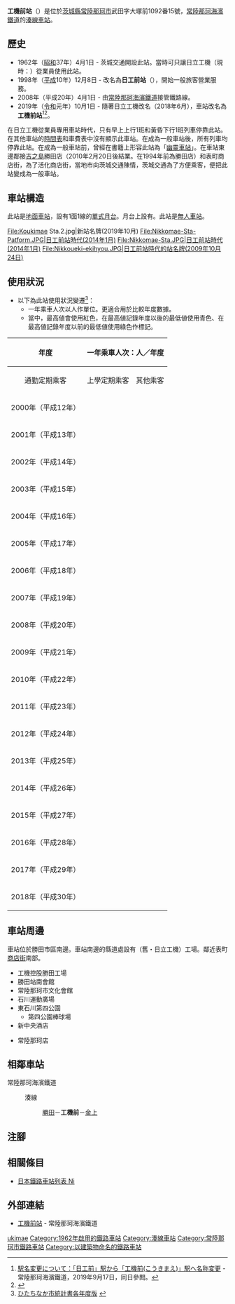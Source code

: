 {{NoteTA|G1=Transport
|T=zh-hans:工机前站;zh-hk:工機前站;zh-tw:工機前車站;
|1=zh-hans:工机前站;zh-hk:工機前站;zh-tw:工機前車站;
}}
{{Infobox station
|公司色 = orange
|站名 = 工機前
|圖片 = Koukimae Sta.1.jpg
|圖片說明 = 月台（2019年10月）
|日文原名 = 工機前
|平假名 = こうきまえ
|羅馬拼音 = Kōkimae
|副站名 = 
|電報略號 = 
|所在地 = {{JPN}}[[茨城縣|茨城縣]][[常陸那珂市|常陸那珂市]]武田字大塚前1092番15號
|座標 = {{coord|36|23|18.04|N|140|31|27.52|E|type:railwaystation_region:JP-24|display=inline,title}}
|車站構造 = [[地面車站|地面車站]]
|月台配置 = 1面1線
|啟用年月日 = 1962年4月1日
|廢站年月日 = 
|乘客人數 = 32
|上下車人次 = 
|統計年度 = 2016
|轉車 = 
|全寬備註 = 
|adjacent = {{Adjacent stations|system=常陸那珂海濱鐵道|line=湊線|left=勝田|right=金上|note-left=0.6km|note-mid=距離[[勝田站|勝田]]0.6km|note-right=1.2km}}
}}
'''工機前站'''（{{jpn|j=工機前駅|hg=こうきまええき|rm=Kōkimae eki|f=y}}）是位於[[茨城縣|茨城縣]][[常陸那珂市|常陸那珂市]]武田字大塚前1092番15號，[[常陸那珂海濱鐵道|常陸那珂海濱鐵道]]的[[湊線|湊線]][[鐵路車站|車站]]。

== 歷史 ==
* 1962年（[[昭和|昭和]]37年）4月1日 - 茨城交通開設此站。當時可只讓日立工機（現時：{{Translink|ja|工機ホールディングス|工機控股}}）從業員使用此站。
* 1998年（[[平成|平成]]10年）12月8日 - 改名為'''日工前站'''（{{jpn|j=日工前駅|hg=にっこうまええき}}），開始一般旅客營業服務。
* 2008年（平成20年）4月1日 - 由[[常陸那珂海濱鐵道|常陸那珂海濱鐵道]]接管鐵路線。
* 2019年（[[令和|令和]]元年）10月1日 - 隨著日立工機改名（2018年6月），車站改名為'''工機前站'''<ref>[http://www.hitachinaka-rail.co.jp/blog/2019/09/17/6707.html 駅名変更について：「日工前」駅から「工機前(こうきまえ)」駅へ名称変更] {{Wayback|url=http://www.hitachinaka-rail.co.jp/blog/2019/09/17/6707.html |date=20210116050240 }}{{ja icon}} - 常陸那珂海濱鐵道，2019年9月17日，同日參閲。</ref><ref>{{Cite news |title=日工前駅を「工機前」に |newspaper={{Translink|ja|交通新聞}} |publisher=交通新聞社 |date=2019-09-28 |page=4 |language=ja}}</ref>。

在日立工機從業員專用車站時代，只有早上上行1班和黃昏下行1班列車停靠此站。在其他車站的[[時間表|時間表]]和車費表中沒有顯示此車站。在成為一般車站後，所有列車均停靠此站。在成為一般車站前，曾經在書籍上形容此站為「[[幽靈車站|幽靈車站]]」。在車站東邊鄰接[[吉之島|吉之島]]勝田店（2010年2月20日後結業。在1994年前為{{Translink|ja|伊勢甚}}勝田店）和表町商店街，為了活化商店街，當地市向茨城交通陳情，茨城交通為了方便乘客，便把此站變成為一般車站。

== 車站構造 ==
此站是[[地面車站|地面車站]]，設有1面1線的[[單式月台|單式月台]]。月台上設有{{Translink|ja|待合所|候車室}}。此站是[[無人車站|無人車站]]。
<gallery>
File:Koukimae Sta.2.jpg|新站名牌(2019年10月)
File:Nikkomae-Sta-Patform.JPG|日工前站時代(2014年1月)
File:Nikkomae-Sta.JPG|日工前站時代(2014年1月)
File:Nikkoueki-ekihyou.JPG|日工前站時代的站名牌(2009年10月24日)
</gallery>

== 使用狀況 ==
* 以下為此站使用狀況變遷<ref>[https://www.city.hitachinaka.lg.jp/soshiki/2/1/2/10294.html#unnyu ひたちなか市統計書各年度版] {{Wayback|url=https://www.city.hitachinaka.lg.jp/soshiki/2/1/2/10294.html#unnyu |date=20210115185714 }}{{ja icon}}</ref>：
** 一年乘車人次以人作單位。更適合用於比較年度數據。
** 當中，最高値會使用紅色，在最高値記錄年度以後的最低値使用青色、在最高値記錄年度以前的最低値使用綠色作標記。

{| class=wikitable border=1 cellspacing=0 cellpadding=2 style="font-size:90%; text-align:right; width:100%;"
|-
!rowspan=2|年度
!colspan=4|一年乘車人次：人／年度
!rowspan=2|特別事項
|-
|style="text-align: center; font-weight: normal;"|通勤定期乘客
|style="text-align: center; font-weight: normal;"|上學定期乘客
|style="text-align: center; font-weight: normal;"|其他乘客
!合計
|-
!style="font-weight: normal;"|2000年（平成12年）
| 
| 
| 
|'''3,414'''
| 
|-
!style="font-weight: normal;"|2001年（平成13年）
| 
| 
| 
|'''6,484'''
| 
|-
!style="font-weight: normal;"|2002年（平成14年）
| 
| 
| 
|'''6,245'''
| 
|-
!style="font-weight: normal;"|2003年（平成15年）
| 
| 
| 
|'''2,348'''
| 
|-
!style="font-weight: normal;"|2004年（平成16年）
| 
| 
| 
|'''2,706'''
| 
|-
!style="font-weight: normal;"|2005年（平成17年）
| 
| 
| 
|'''2,050'''
| 
|-
!style="font-weight: normal;"|2006年（平成18年）
| 
| 
| 
|style="background-color: #ccffcc;"|'''1,021'''
| 
|-
!style="font-weight: normal;"|2007年（平成19年）
| 
| 
| 
|'''3,930'''
| 
|-
!style="font-weight: normal;"|2008年（平成20年）
| 
| 
| 
|'''3,544'''
| 
|-
!style="font-weight: normal;"|2009年（平成21年）
| 
| 
| 
|'''3,650'''
| 
|-
!style="font-weight: normal;"|2010年（平成22年）
| 
| 
| 
|'''4,015'''
| 
|-
!style="font-weight: normal;"|2011年（平成23年）
| 
| 
| 
|'''3,294'''
| 
|-
!style="font-weight: normal;"|2012年（平成24年）
| 
| 
| 
|'''9,490'''
| 
|-
!style="font-weight: normal;"|2013年（平成25年）
| 
| 
| 
|'''10,220'''
| 
|-
!style="font-weight: normal;"|2014年（平成26年）
| 
| 
| 
|'''11,315'''
| 
|-
!style="font-weight: normal;"|2015年（平成27年）
| 
| 
| 
|'''12,045'''
| 
|-
!style="font-weight: normal;"|2016年（平成28年）
| 
| 
| 
|'''11,680'''
| 
|-
!style="font-weight: normal;"|2017年（平成29年）
| 
| 
| 
|'''12,179'''
| 
|-
!style="font-weight: normal;"|2018年（平成30年）
| 
| 
| 
|style="background-color: #ffcccc;"|'''12,411'''
| 
|}

== 車站周邊 ==
車站位於勝田市區南邊。車站南邊的縣道處設有{{Translink|ja|工機ホールディングス|工機控股}}（舊・日立工機）工場。鄰近表町[[商店街|商店街]]南部。

* 工機控股勝田工場
* 勝田站南會館
* 常陸那珂市文化會館
* 石川運動廣場
* 東石川第四公園
** 第四公園棒球場
* 新中央酒店
* {{Translink|ja|ケーヨー|京葉D2}}常陸那珂店

== 相鄰車站 ==
; 常陸那珂海濱鐵道
: {{Color|orange|■}}湊線
:: [[勝田站|勝田]]－'''工機前'''－[[金上站|金上]]
== 注腳 ==
{{Reflist}}
== 相關條目 ==
{{commonscat|Nikkōmae Station}}
* [[日本鐵路車站列表_Ni|日本鐵路車站列表 Ni]]
== 外部連結 ==
* [http://www.hitachinaka-rail.co.jp/station/nikkomae.html 工機前站] {{Wayback|url=http://www.hitachinaka-rail.co.jp/station/nikkomae.html |date=20210115231004 }}{{ja icon}} - 常陸那珂海濱鐵道
{{湊線}}
{{DEFAULTSORT:Kokimae}}
[[Category:日本鐵路車站_Ko|ukimae]]
[[Category:1962年啟用的鐵路車站|Category:1962年啟用的鐵路車站]]
[[Category:湊線車站|Category:湊線車站]]
[[Category:常陸那珂市鐵路車站|Category:常陸那珂市鐵路車站]]
[[Category:以建築物命名的鐵路車站|Category:以建築物命名的鐵路車站]]